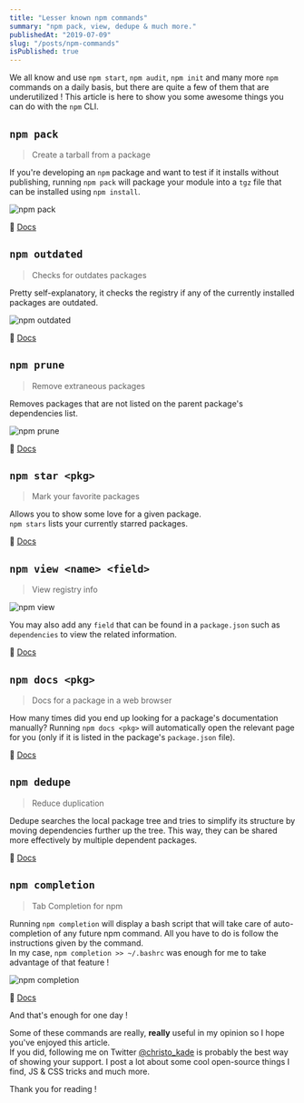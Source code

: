 ```yaml
---
title: "Lesser known npm commands"
summary: "npm pack, view, dedupe & much more."
publishedAt: "2019-07-09"
slug: "/posts/npm-commands"
isPublished: true
---
```


We all know and use `npm start`, `npm audit`, `npm init` and many more `npm` commands on a daily basis, but there are quite a few of them that are underutilized ! This article is here to show you some awesome things you can do with the `npm` CLI.

## `npm pack`

> Create a tarball from a package

If you're developing an `npm` package and want to test if it installs without publishing, running `npm pack` will package your module into a `tgz` file that can be installed using `npm install`.

![npm pack](https://thepracticaldev.s3.amazonaws.com/i/ig80blt6yg7ur05abgjd.png)

📄 [Docs](https://docs.npmjs.com/cli/pack.html)

## `npm outdated`

> Checks for outdates packages

Pretty self-explanatory, it checks the registry if any of the currently installed packages are outdated.

![npm outdated](https://thepracticaldev.s3.amazonaws.com/i/j79740spfxioivjjr6cu.png)

📄 [Docs](https://docs.npmjs.com/cli/outdated.html)

## `npm prune`

> Remove extraneous packages

Removes packages that are not listed on the parent package's dependencies list.

![npm prune](https://thepracticaldev.s3.amazonaws.com/i/t2o0kpgy7cvu2cayto8i.png)

📄 [Docs](https://docs.npmjs.com/cli/prune.html)

## `npm star <pkg>`

> Mark your favorite packages

Allows you to show some love for a given package.  
`npm stars` lists your currently starred packages.

📄 [Docs](https://docs.npmjs.com/cli/star.html)

## `npm view <name> <field>`

> View registry info

![npm view](https://thepracticaldev.s3.amazonaws.com/i/ykiu334due6d8pho3kvt.png)

You may also add any `field` that can be found in a `package.json` such as `dependencies` to view the related information.

📄 [Docs](https://docs.npmjs.com/cli/view.html)

## `npm docs <pkg>`

> Docs for a package in a web browser

How many times did you end up looking for a package's documentation manually? Running `npm docs <pkg>` will automatically open the relevant page for you (only if it is listed in the package's `package.json` file).

📄 [Docs](https://docs.npmjs.com/cli/repo.html)

## `npm dedupe`

> Reduce duplication

Dedupe searches the local package tree and tries to simplify its structure by moving dependencies further up the tree. This way, they can be shared more effectively by multiple dependent packages.

📄 [Docs](https://docs.npmjs.com/cli/dedupe.html)

## `npm completion`

> Tab Completion for npm

Running `npm completion` will display a bash script that will take care of auto-completion of any future npm command. All you have to do is follow the instructions given by the command.  
In my case, `npm completion >> ~/.bashrc` was enough for me to take advantage of that feature !

![npm completion](https://thepracticaldev.s3.amazonaws.com/i/lvy7rb6s1ccprxj0k6l2.png)

📄 [Docs](https://docs.npmjs.com/cli/completion.html)

And that's enough for one day !

Some of these commands are really, **really** useful in my opinion so I hope you've enjoyed this article.  
If you did, following me on Twitter [@christo_kade](http://twitter.com/christo_kade) is probably the best way of showing your support. I post a lot about some cool open-source things I find, JS & CSS tricks and much more.

Thank you for reading !
